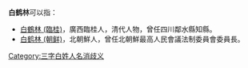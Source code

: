 '''白鹤林'''可以指：
* [[白鶴林_(臨桂)|白鶴林 (臨桂)]]，廣西臨桂人，清代人物，曾任四川鄰水縣知縣。
* [[白鹤林_(朝鲜)|白鹤林 (朝鲜)]]，北朝鮮人，曾任北朝鮮最高人民會議法制委員會委員長。
{{disambig}}

[[Category:三字白姓人名消歧义|Category:三字白姓人名消歧义]]